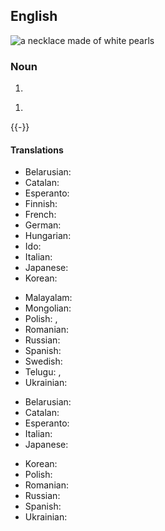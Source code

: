{{also|pearl-necklace}}

==English==
[[File:White pearl necklace.jpg|thumb|a '''necklace''' made of white '''pearls''']]
{{wikipedia|dab=pearl necklace}}

===Noun===
{{en-noun}}

# {{def|A [[necklace]] made of [[pearl]]s.}}
{{quote-Fanny Hill|part=3
|Silks, laces, ear-rings, '''pearl-necklace''', gold watch, in short, all the trinkets and articles of dress were lavishly heap'd upon me}}
# {{lb|en|idiomatic|vulgar|slang}} {{def|A [[sex act]] whereby [[semen]] is [[ejaculated]] onto a partner's [[neck]].}}

{{-}}

====Translations====
{{trans-top|necklace made of pearls}}
* Belarusian: {{t|be|жамчу́жныя кара́лі|m-p}}
* Catalan: {{t|ca|collaret de perles|m}}
* Esperanto: {{t|eo|perlokoliero}}
* Finnish: {{t+|fi|helminauha}}
* French: {{t|fr|collier de perles|m}}
* German: {{t+|de|Perlenkette|f}}
* Hungarian: {{t+|hu|gyöngysor}}
* Ido: {{t+|io|perlokoliaro}}
* Italian: {{t|it|collana di perle|f}}
* Japanese: {{t-needed|ja}}
* Korean: {{t-needed|ko}}
{{trans-mid}}
* Malayalam: {{t+|ml|മുത്തുമാല}}
* Mongolian: {{t|mn|сувдан зүүлт}}
* Polish: {{t|pl|sznur pereł|m}}, {{t|pl|perłowy naszyjnik|m}}
* Romanian: {{t|ro|șirag de perle|n}}
* Russian: {{t|ru|жемчу́жное ожере́лье|n}}
* Spanish: {{t|es|collar de perlas|m}}
* Swedish: {{t|sv|pärlhalsband|n}}
* Telugu: {{t+|te|ముక్తావళి}}, {{t|te|ముత్యాలహారము}}
* Ukrainian: {{t|uk|перло́ве нами́сто|n}}
{{trans-bottom}}

{{trans-top|sex act of ejaculating onto a partner's neck}}
* Belarusian: {{t|be|жамчу́жныя кара́лі|m-p}}
* Catalan: {{t|ca|collaret de perles|m}}
* Esperanto: {{t|eo|perlokoliero}}
* Italian: {{t|it|collana di perle|f}}
* Japanese: {{t|ja|パール・ネックレス|tr=pāru nekkuresu}}
{{trans-mid}}
* Korean: {{t|ko|펄 네클레스}}
* Polish: {{t|pl|pearl necklace|m}}
* Romanian: {{t|ro|șirag de perle|n}}
* Russian: {{t|ru|жемчу́жное ожере́лье|n}}
* Spanish: {{t|es|collar de perlas|m}}
* Ukrainian: {{t|uk|перло́ве нами́сто|n}}
{{trans-bottom}}

{{topics|en|Jewelry|Sex}}